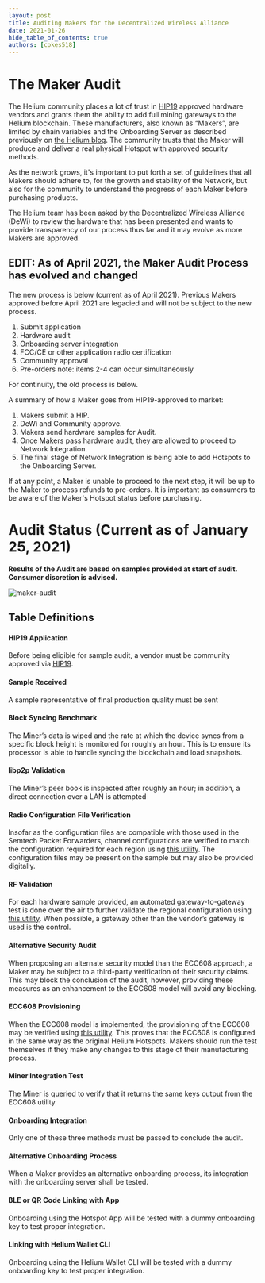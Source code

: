 ```yaml
---
layout: post
title: Auditing Makers for the Decentralized Wireless Alliance
date: 2021-01-26
hide_table_of_contents: true
authors: [cokes518]
---
```


# The Maker Audit

The Helium community places a lot of trust in
[HIP19](https://github.com/helium/HIP/blob/master/0019-third-party-manufacturers.md) approved
hardware vendors and grants them the ability to add full mining gateways to the Helium blockchain.
These manufacturers, also known as “Makers”, are limited by chain variables and the Onboarding
Server as described previously on
[the Helium blog](https://blog.helium.com/onboarding-for-third-party-hotspots-f8b99df35be). The
community trusts that the Maker will produce and deliver a real physical Hotspot with approved
security methods.

<!--truncate-->

As the network grows, it's important to put forth a set of guidelines that all Makers should adhere
to, for the growth and stability of the Network, but also for the community to understand the
progress of each Maker before purchasing products.

The Helium team has been asked by the Decentralized Wireless Alliance (DeWi) to review the hardware
that has been presented and wants to provide transparency of our process thus far and it may evolve
as more Makers are approved.

## EDIT: As of April 2021, the Maker Audit Process has evolved and changed

The new process is below (current as of April 2021). Previous Makers approved before April 2021 are
legacied and will not be subject to the new process.

1. Submit application
2. Hardware audit
3. Onboarding server integration
4. FCC/CE or other application radio certification
5. Community approval
6. Pre-orders note: items 2-4 can occur simultaneously

For continuity, the old process is below.

A summary of how a Maker goes from HIP19-approved to market:

1. Makers submit a HIP.
2. DeWi and Community approve.
3. Makers send hardware samples for Audit.
4. Once Makers pass hardware audit, they are allowed to proceed to Network Integration.
5. The final stage of Network Integration is being able to add Hotspots to the Onboarding Server.

If at any point, a Maker is unable to proceed to the next step, it will be up to the Maker to
process refunds to pre-orders. It is important as consumers to be aware of the Maker's Hotspot
status before purchasing.

# Audit Status (Current as of January 25, 2021)

**Results of the Audit are based on samples provided at start of audit. Consumer discretion is
advised.**

![maker-audit](./maker-audit.png)

## Table Definitions

#### HIP19 Application

Before being eligible for sample audit, a vendor must be community approved via
[HIP19](https://github.com/helium/HIP/tree/master/0019-third-party-manufacturers).

#### Sample Received

A sample representative of final production quality must be sent

#### Block Syncing Benchmark

The Miner’s data is wiped and the rate at which the device syncs from a specific block height is
monitored for roughly an hour. This is to ensure its processor is able to handle syncing the
blockchain and load snapshots.

#### libp2p Validation

The Miner’s peer book is inspected after roughly an hour; in addition, a direct connection over a
LAN is attempted

#### Radio Configuration File Verification

Insofar as the configuration files are compatible with those used in the Semtech Packet Forwarders,
channel configurations are verified to match the configuration required for each region using
[this utility](https://github.com/helium/packet-forwarder-test). The configuration files may be
present on the sample but may also be provided digitally.

#### RF Validation

For each hardware sample provided, an automated gateway-to-gateway test is done over the air to
further validate the regional configuration using
[this utility](https://github.com/helium/packet-forwarder-test). When possible, a gateway other than
the vendor’s gateway is used is the control.

#### Alternative Security Audit

When proposing an alternate security model than the ECC608 approach, a Maker may be subject to a
third-party verification of their security claims. This may block the conclusion of the audit,
however, providing these measures as an enhancement to the ECC608 model will avoid any blocking.

#### ECC608 Provisioning

When the ECC608 model is implemented, the provisioning of the ECC608 may be verified using
[this utility](https://github.com/helium/gateway_mfr). This proves that the ECC608 is configured in
the same way as the original Helium Hotspots. Makers should run the test themselves if they make any
changes to this stage of their manufacturing process.

#### Miner Integration Test

The Miner is queried to verify that it returns the same keys output from the ECC608 utility

#### Onboarding Integration

Only one of these three methods must be passed to conclude the audit.

#### Alternative Onboarding Process

When a Maker provides an alternative onboarding process, its integration with the onboarding server
shall be tested.

#### BLE or QR Code Linking with App

Onboarding using the Hotspot App will be tested with a dummy onboarding key to test proper
integration.

#### Linking with Helium Wallet CLI

Onboarding using the Helium Wallet CLI will be tested with a dummy onboarding key to test proper
integration.
